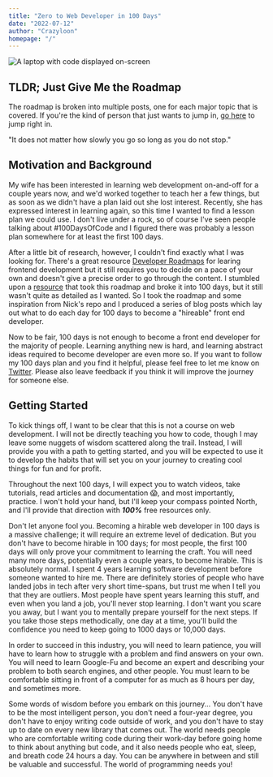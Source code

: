 ```yaml
---
title: "Zero to Web Developer in 100 Days"
date: "2022-07-12"
author: "Crazyloon"
homepage: "/"
---
```



![A laptop with code displayed on-screen](/images/codeoncomputer.jpg)

## TLDR; Just Give Me the Roadmap

The roadmap is broken into multiple posts, one for each major topic that is covered. If you're the kind of person that just wants to jump in, [go here](/blog/100-days-of-code-html) to jump right in.

<Wisdom>
  "It does not matter how slowly you go so long as you do not stop."
</Wisdom>

## Motivation and Background

My wife has been interested in learning web development on-and-off for a couple years now, and we'd worked together to teach her a few things, but as soon as we didn't have a plan laid out she lost interest. Recently, she has expressed interest in learning again, so this time I wanted to find a lesson plan we could use. I don't live under a rock, so of course I've seen people talking about #100DaysOfCode and I figured there was probably a lesson plan somewhere for at least the first 100 days.

After a little bit of research, however, I couldn't find exactly what I was looking for. There's a great resource [Developer Roadmaps](https://roadmap.sh/frontend) for learing frontend development but it still requires you to decide on a pace of your own and doesn't give a precise order to go through the content. I stumbled upon a [resource](https://github.com/nas5w/100-days-of-code-frontend) that took this roadmap and broke it into 100 days, but it still wasn't quite as detailed as I wanted. So I took the roadmap and some inspiration from Nick's repo and I produced a series of blog posts which lay out what to do each day for 100 days to become a "hireable" front end developer.

Now to be fair, 100 days is not enough to become a front end developer for the majority of people. Learning anything new is hard, and learning abstract ideas required to become developer are even more so. If you want to follow my 100 days plan and you find it helpful, please feel free to let me know on [Twitter](https://mobile.twitter.com/realcrazyloon). Please also leave feedback if you think it will improve the journey for someone else.

## Getting Started

To kick things off, I want to be clear that this is not a course on web development. I will not be directly teaching you how to code, though I may leave some nuggets of wisdom scattered along the trail. Instead, I will provide you with a path to getting started, and you will be expected to use it to develop the habits that will set you on your journey to creating cool things for fun and for profit.

Throughout the next 100 days, I will expect you to watch videos, take tutorials, read articles and documentation 😱, and most importantly, practice. I won't hold your hand, but I'll keep your compass pointed North, and I'll provide that direction with _**100%**_ free resources only.

Don't let anyone fool you. Becoming a hirable web developer in 100 days is a massive challenge; it will require an extreme level of dedication. But you don't have to become hirable in 100 days; for most people, the first 100 days will only prove your commitment to learning the craft. You will need many more days, potentially even a couple years, to become hirable. This is absolutely normal. I spent 4 years learning software development before someone wanted to hire me. There are definitely stories of people who have landed jobs in tech after very short time-spans, but trust me when I tell you that they are outliers. Most people have spent years learning this stuff, and even when you land a job, you'll never stop learning. I don't want you scare you away, but I want you to mentally prepare yourself for the next steps. If you take those steps methodically, one day at a time, you'll build the confidence you need to keep going to 1000 days or 10,000 days.

In order to succeed in this industry, you will need to learn patience, you will have to learn how to struggle with a problem and find answers on your own. You will need to learn Google-Fu and become an expert and describing your problem to both search engines, and other people. You must learn to be comfortable sitting in front of a computer for as much as 8 hours per day, and sometimes more.

Some words of wisdom before you embark on this journey... You don't have to be the most intelligent person, you don't need a four-year degree, you don't have to enjoy writing code outside of work, and you don't have to stay up to date on every new library that comes out. The world needs people who are comfortable writing code during their work-day before going home to think about anything but code, and it also needs people who eat, sleep, and breath code 24 hours a day. You can be anywhere in between and still be valuable and successful. The world of programming needs you!
